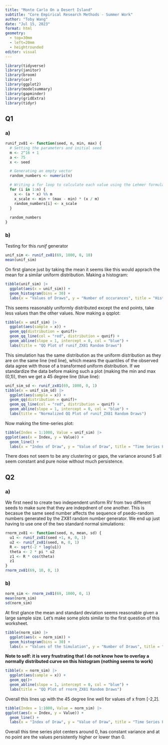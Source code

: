 ```yaml
---
title: "Monte Carlo On a Desert Island"
subtitle: "Core Empirical Research Methods - Summer Work"
author: "Toby Wang"
date: "Jul 15, 2023"
format: html
geometry:
  - top=30mm
  - left=20mm
  - heightrounded
editor: visual
---
```


```r
library(tidyverse)
library(janitor)
library(broom)
library(car)
library(ggplot2)
library(modelsummary)
library(gapminder)
library(gridExtra)
library(tidyr)
```

## Q1

### a)

```r
runif_zx81 <- function(seed, n, min, max) {
  # Setting the parameters and initial seed
  m <- 2^16 + 1
  a <- 75
  x <- seed

  # Generating an empty vector
  random_numbers <- numeric(n)

  # Writing a for loop to calculate each value using the Lehmer formula, scaling the value, then storing it in the random_numbers matrix
  for (i in 1:n) {
    x <- (a * x) %% m  
    x_scale <- min + (max - min) * (x / m)  
    random_numbers[i] <- x_scale
  }
  
  random_numbers
}
```

### b)

Testing for this *runif* generator

```r
unif_sim <- runif_zx81(69, 1000, 0, 10)
mean(unif_sim)
```

On first glance just by taking the mean it seems like this would apprach the mean for a similar uniform distribution. Making a histogram:

```r
tibble(unif_sim) |>
  ggplot(aes(x = unif_sim)) +
  geom_histogram(bins = 30) +
  labs(x = "Values of Draws", y = "Number of occurances", title = "Histogram of runif_ZX81 Random Draws")
```

This seems reasonably uniformly distributed except the end points, take less values than the other values. Now making a qqplot:

```r
tibble(x = unif_sim) |>
  ggplot(aes(sample = x)) +
  geom_qq(distribution = qunif)+
  geom_qq_line(col = "red", distribution = qunif) +
  geom_abline(slope = 1, intercept = 0, col = "blue") +
  labs(title = "QQ Plot of runif_ZX81 Random Draws")
```

This simulation has the same distribution as the uniform distribution as they are on the same line (red line), which means the quantiles of the observed data agree with those of a transformed uniform distribution. If we standardize the data before making such a plot (making the min and max (0,1)), then we get a 45 degree line (blue line):

```r
unif_sim_sd <- runif_zx81(69, 1000, 0, 1)
tibble(x = unif_sim_sd) |>
  ggplot(aes(sample = x)) +
  geom_qq(distribution = qunif)+
  geom_qq_line(col = "red", distribution = qunif) +
  geom_abline(slope = 1, intercept = 0, col = "blue") +
  labs(title = "Normalized QQ Plot of runif_ZX81 Random Draws")
```

Now making the time-series plot:

```r
tibble(Index = 1:1000, Value = unif_sim) |>
ggplot(aes(x = Index, y = Value)) +
  geom_line() +
  labs(x = "Index of Draw", y = "Value of Draw", title = "Time Series Plot of runif_ZX81 Random Draws")
```

There does not seem to be any clustering or gaps, the variance around 5 all seem constant and pure noise without much persistence.

## Q2

### a)

We first need to create two independent uniform RV from two different seeds to make sure that they are indepdnent of one another. This is becasue the same seed number affects the sequence of psedo-random numbers generated by the ZX81 random number generator. We end up just having to use one of the two standard normal simulations:

```r
rnorm_zx81 <- function(seed, n, mean, sd) {
  u1 <- runif_zx81(seed +1, n, 0, 1)
  u2 <- runif_zx81(seed, n, 0, 1)
  R <- sqrt(-2 * log(u1))
  theta <- 2 * pi * u2
  z1 <- R * cos(theta) 
  z1
}
rnorm_zx81(69, 10, 0, 1)
```

### b)

```r
norm_sim <- rnorm_zx81(69, 1000, 0, 1)
mean(norm_sim)
sd(norm_sim)
```

At first glance the mean and standard deviation seems reasonable given a large sample size. Let's make some plots similar to the first question of this worksheet.

```r
tibble(norm_sim) |>
  ggplot(aes(x = norm_sim)) +
  geom_histogram(bins = 30) +
  labs(x = "Values of the Simulation", y = "Number of Draws", title = "Histogram of rnorm_ZX81 Random Draws")
```

**Note to self: it is very frustrating that I do not know how to overlay a normally distributed curve on this histogram (nothing seems to work)**

```r
tibble(x = norm_sim) |>
  ggplot(aes(sample = x)) +
  geom_qq()+
  geom_abline(slope = 1, intercept = 0, col = "blue") +
  labs(title = "QQ Plot of rnorm_ZX81 Random Draws")
```

Overall this lines up with the 45 degree line well for values of x from \[-2,2\].

```r
tibble(Index = 1:1000, Value = norm_sim) |>
ggplot(aes(x = Index, y = Value)) +
  geom_line() +
  labs(x = "Index of Draw", y = "Value of Draw", title = "Time Series Plot of rnorm_ZX81 Random Draws")
```

Overall this time series plot centers around 0, has constant variance and at no point are the values persistently higher or lower than 0.

